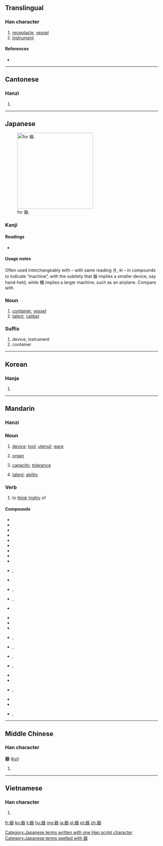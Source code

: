{{also|噐}}
==Translingual==
{{ja-forms|[[器]]|[[器]]|[[器]]}}
{{stroke order|strokes=16}}

===Han character===
{{Han char|rn=30|rad=口|as=13|sn=16|four=6666<sub>3</sub>|canj=口口戈大口 (RRIKR)|ids=⿳[[吅]][[犬]]吅}}

# [[receptacle]], [[vessel]]
# [[instrument]]

====References====
* {{Han ref|kx=0210.020|dkj=04349|dj=0432.260|hdz=10690.070|uh=5668|ud=22120|bh=BEB9|bd=48825}}

----

==Cantonese==

===Hanzi===
{{yue-hanzi|jyut=|y=hei3}}

# {{defn|lang=yue|sort=口13}}

----

==Japanese==
[[File:RYAKUJI ki.png|thumb|right|250px|{{w|Ryakuji}} for 器.]]

===Kanji===
{{ja-kanji|grade=4|rs=口13}}

====Readings====
* {{ja-readings|on=[[き]] (ki)|kun=[[うつわ]] (utsuwa)}}

====Usage notes====
Often used interchangeably with {{term|機|||tr=[[き]], [[ki]]|lang=ja}} – with same reading き, ''ki'' – in compounds to indicate “machine”, with the subtlety that 器 implies a smaller device, say hand-held, while 機 implies a larger machine, such as an airplane. Compare {{term|食器||tableware|tr=[[しょっき]], [[shokki]]|lang=ja}} with {{term|飛行機||airplane|tr=[[ひこうき]], [[hikōki]]|lang=ja}}

===Noun===
{{ja-noun|k|hira=うつわ|rom=utsuwa}} 

# [[container]], [[vessel]]
# [[talent]], [[caliber]]

===Suffix===
{{ja-pos|k|suffix|hira=き|rom=-ki}}

# device, instrument
# container

[[Category:Japanese terms written with one Han script character]]
[[Category:Japanese terms spelled with 器]]

----

==Korean==

===Hanja===
{{ko-hanja|hangeul=기|rv=gi|mr=ki}}

# {{defn|lang=ko|sort=口13}}

----

==Mandarin==
{{zh-hanzi|器}}

===Hanzi===
{{cmn-hanzi|pin=[[qì]] ([[qi4]])|wg=ch'i<sup>4</sup>}}

===Noun===
{{cmn-noun|ts|pin=qì|pint=qi4|rs=口13}}

# [[device]]; [[tool]]; [[utensil]]; [[ware]]
#: {{l|cmn|器具|tr=qìjù|sc=Hani}}
# {{context|medicine|lang=cmn|sc=Hans|sort=qi4}} [[organ]]
#: {{l|cmn|器官|tr=qìguān|sc=Hani}}
# [[capacity]]; [[tolerance]]
#: {{l|cmn|器量|tr=qìliàng|sc=Hani}}
# [[talent]]; [[ability]]
#: {{l|cmn|大器晚成|tr=dàqìwǎnchéng|sc=Hani}}

===Verb===
{{cmn-verb|ts|pin=qì|pint=qi4|rs=口13}}

# {{context|literary|lang=cmn|sc=Hant|sort=口13}} to [[think]] [[highly]] of
#: {{l|cmn|器重|tr=qìzhòng|sc=Hani}}

====Compounds====
{{der-top}}
* {{qualifier|headwords}}
* {{l|cmn|器材|tr=qìcái|sc=Hani}}
* {{l|cmn|器官|tr=qìguān|sc=Hani}}
* {{l|cmn|器件|tr=qìjiàn|sc=Hani}}
* {{l|cmn|器具|tr=qìjù|sc=Hani}}
* {{l|cmn|器量|tr=qìliàng|sc=Hani}}
* {{l|cmn|器皿|tr=qìmǐn|sc=Hani}}
* {{l|cmn|器物|tr=qìwǔ|sc=Hani}}
* {{l|cmn|器械|tr=qìxiè|sc=Hani}}
* {{l|cmn|器械體操|sc=Hani}}, {{l|cmn|器械体操|tr=qìxiè tǐcāo|sc=Hani}}
* {{l|cmn|器宇|tr=qìyǔ|sc=Hani}}
* {{l|cmn|器樂|sc=Hani}}, {{l|cmn|器乐|tr=qìyuè|sc=Hani}}
* {{l|cmn|器質|sc=Hani}}, {{l|cmn|器质|tr=qìzhì|sc=Hani}}
* {{l|cmn|器重|tr=qìzhòng|sc=Hani}}
{{der-mid}}
* {{qualifier|tailwords}}
* {{l|cmn|瓷器|tr=cíqì|sc=Hani}}
* {{l|cmn|磁器|tr=cíqì|sc=Hani}}
* {{l|cmn|傳聲器|sc=Hani}}, {{l|cmn|传声器|tr=chuánshēngqì|sc=Hani}}
* {{l|cmn|電器|sc=Hani}}, {{l|cmn|电器|tr=diànqì|sc=Hani}}
* {{l|cmn|機器|sc=Hani}}, {{l|cmn|机器|tr=jīqì|sc=Hani}}
* {{l|cmn|擴音器|sc=Hani}}, {{l|cmn|扩音器|tr=kuòyīnqì|sc=Hani}}
* {{l|cmn|木器|tr=mùqì|sc=Hani}}
* {{l|cmn|容器|tr=róngqì|sc=Hani}}
* {{l|cmn|鐵器|sc=Hani}}, {{l|cmn|铁器|tr=tiěqì|sc=Hani}}
* {{l|cmn|微音器|tr=wēiyīnqì|sc=Hani}}
* {{l|cmn|武器|tr=wǔqì|sc=Hani}}
* {{l|cmn|儀器|sc=Hani}}, {{l|cmn|仪器|tr=yíqì|sc=Hani}}
{{der-bottom}}

----

==Middle Chinese==

===Han character===
'''器''' ([[kyì]])<!--asterisk indicates that this is a reconstructed pronunciation-->

# {{defn|lang=zhx-mid|sort=口13}}

----

==Vietnamese==

===Han character===
{{vi-hantu|[[khí]]|rs=口13}}

# {{defn|lang=vi|sort=口13}}

[[fr:器]]
[[ko:器]]
[[li:器]]
[[hu:器]]
[[mg:器]]
[[ja:器]]
[[pl:器]]
[[pt:器]]
[[zh:器]]